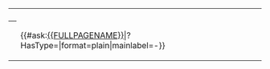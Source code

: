 <table class="info_box">
<tr>
<th class="heading" colspan="2">{{{_label_schema|Item}}}</th>
</tr>
<!--
<tr>
<td class="subheading" colspan="2">Info</td>
</tr>
-->

<tr>
<th>{{{_label_type|Type(s)/Category(s)}}}</th>
<td>{{#ask:[[{{FULLPAGENAME}}]]|?HasType=|format=plain|mainlabel=-}}</td>
</tr>
</table>